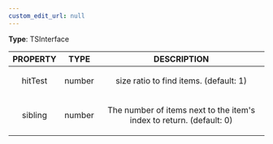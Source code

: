 ```yaml
---
custom_edit_url: null
---
```


<div>

</div>

**Type**: TSInterface

|PROPERTY|TYPE|DESCRIPTION|
|:---:|:---:|:---:|
|hitTest|number|<p>size ratio to find items. (default: 1) </p>|
|sibling|number|<p>The number of items next to the item's index to return. (default: 0) </p>|

